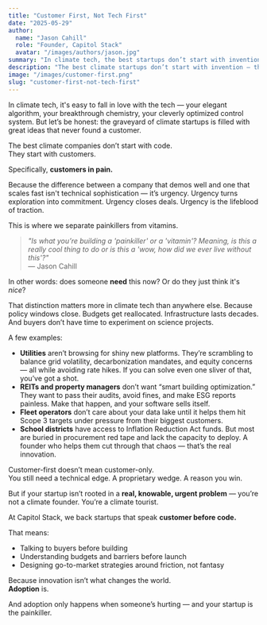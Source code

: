 ```yaml
---
title: "Customer First, Not Tech First"
date: "2025-05-29"
author:
  name: "Jason Cahill"
  role: "Founder, Capitol Stack"
  avatar: "/images/authors/jason.jpg"
summary: "In climate tech, the best startups don’t start with invention — they start with pain. Adoption beats innovation every time."
description: "The best climate startups don’t start with invention — they start with customers in pain. Urgency, not elegance, drives adoption."
image: "/images/customer-first.png"
slug: "customer-first-not-tech-first"
---
```



In climate tech, it's easy to fall in love with the tech — your elegant algorithm, your breakthrough chemistry, your cleverly optimized control system. But let’s be honest: the graveyard of climate startups is filled with great ideas that never found a customer.

The best climate companies don’t start with code.  
They start with customers.

Specifically, **customers in pain.**

Because the difference between a company that demos well and one that scales fast isn't technical sophistication — it’s urgency. Urgency turns exploration into commitment. Urgency closes deals. Urgency is the lifeblood of traction.

This is where we separate painkillers from vitamins.

> *"Is what you’re building a 'painkiller' or a 'vitamin'? Meaning, is this a really cool thing to do or is this a 'wow, how did we ever live without this'?"*  
> — Jason Cahill

In other words: does someone **need** this now? Or do they just think it's *nice*?

That distinction matters more in climate tech than anywhere else. Because policy windows close. Budgets get reallocated. Infrastructure lasts decades. And buyers don’t have time to experiment on science projects.

A few examples:

- **Utilities** aren’t browsing for shiny new platforms. They’re scrambling to balance grid volatility, decarbonization mandates, and equity concerns — all while avoiding rate hikes. If you can solve even one sliver of that, you’ve got a shot.
- **REITs and property managers** don’t want “smart building optimization.” They want to pass their audits, avoid fines, and make ESG reports painless. Make that happen, and your software sells itself.
- **Fleet operators** don’t care about your data lake until it helps them hit Scope 3 targets under pressure from their biggest customers.
- **School districts** have access to Inflation Reduction Act funds. But most are buried in procurement red tape and lack the capacity to deploy. A founder who helps them cut through that chaos — that’s the real innovation.

Customer-first doesn’t mean customer-only.  
You still need a technical edge. A proprietary wedge. A reason you win.

But if your startup isn’t rooted in a **real, knowable, urgent problem** — you’re not a climate founder. You’re a climate tourist.

At Capitol Stack, we back startups that speak **customer before code.**

That means:

- Talking to buyers before building  
- Understanding budgets and barriers before launch  
- Designing go-to-market strategies around friction, not fantasy  

Because innovation isn’t what changes the world.  
**Adoption** is.

And adoption only happens when someone’s hurting — and your startup is the painkiller.
